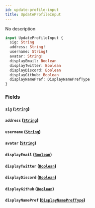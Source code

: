 ```yaml
---
id: update-profile-input
title: UpdateProfileInput
---
```



No description

```graphql
input UpdateProfileInput {
  sig: String
  address: String!
  username: String!
  avatar: String!
  displayEmail: Boolean
  displayTwitter: Boolean
  displayDiscord: Boolean
  displayGithub: Boolean
  displayNamePref: DisplayNamePrefType
}
```


### Fields

#### `sig` ([`String`](../../references/scalars/string))




#### `address` ([`String`](../../references/scalars/string))




#### `username` ([`String`](../../references/scalars/string))




#### `avatar` ([`String`](../../references/scalars/string))




#### `displayEmail` ([`Boolean`](../../references/scalars/boolean))




#### `displayTwitter` ([`Boolean`](../../references/scalars/boolean))




#### `displayDiscord` ([`Boolean`](../../references/scalars/boolean))




#### `displayGithub` ([`Boolean`](../../references/scalars/boolean))




#### `displayNamePref` ([`DisplayNamePrefType`](../../references/enums/display-name-pref-type))






